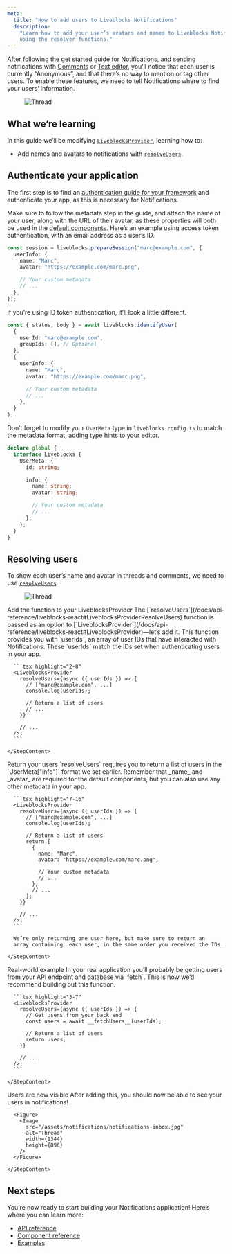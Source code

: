 ```yaml
---
meta:
  title: "How to add users to Liveblocks Notifications"
  description:
    "Learn how to add your user’s avatars and names to Liveblocks Notifications
    using the resolver functions."
---
```


After following the get started guide for Notifications, and sending
notifications with [Comments](/docs/products/comments) or
[Text editor](/docs/products/text-editor), you’ll notice that each user is
currently “Anonymous”, and that there’s no way to mention or tag other users. To
enable these features, we need to tell Notifications where to find your users’
information.

<Figure>
  <Image
    src="/assets/notifications/notifications-inbox.jpg"
    alt="Thread"
    width={1344}
    height={896}
  />
</Figure>

## What we’re learning

In this guide we’ll be modifying
[`LiveblocksProvider`](/docs/api-reference/liveblocks-react#LiveblocksProvider),
learning how to:

- Add names and avatars to notifications with
  [`resolveUsers`](/docs/api-reference/liveblocks-react#resolveUsers).

## Authenticate your application

The first step is to find an
[authentication guide for your framework](/docs/authentication) and authenticate
your app, as this is necessary for Notifications.

Make sure to follow the metadata step in the guide, and attach the name of your
user, along with the URL of their avatar, as these properties will both be used
in the [default components](/docs/products/notifications#Components). Here’s an
example using access token authentication, with an email address as a user’s ID.

```ts title="Metadata in access tokens"
const session = liveblocks.prepareSession("marc@example.com", {
  userInfo: {
    name: "Marc",
    avatar: "https://example.com/marc.png",

    // Your custom metadata
    // ...
  },
});
```

If you’re using ID token authentication, it’ll look a little different.

```ts title="Metadata in ID tokens" isCollapsed isCollapsable
const { status, body } = await liveblocks.identifyUser(
  {
    userId: "marc@example.com",
    groupIds: [], // Optional
  },
  {
    userInfo: {
      name: "Marc",
      avatar: "https://example.com/marc.png",

      // Your custom metadata
      // ...
    },
  }
);
```

Don’t forget to modify your `UserMeta` type in `liveblocks.config.ts` to match
the metadata format, adding type hints to your editor.

```ts file="liveblocks.config.ts"
declare global {
  interface Liveblocks {
    UserMeta: {
      id: string;

      info: {
        name: string;
        avatar: string;

        // Your custom metadata
        // ...
      };
    };
  }
}
```

## Resolving users

To show each user’s name and avatar in threads and comments, we need to use
[`resolveUsers`](https://liveblocks.io/docs/api-reference/liveblocks-client#resolveUsers).

<Figure>
  <Image
    src="/assets/notifications/notifications-inbox.jpg"
    alt="Thread"
    width={1344}
    height={896}
  />
</Figure>

<Steps>
  <Step>
    <StepTitle>Add the function to your LiveblocksProvider</StepTitle>
    <StepContent>
      The [`resolveUsers`](/docs/api-reference/liveblocks-react#LiveblocksProviderResolveUsers) function is passed as an option to
      [`LiveblocksProvider`](/docs/api-reference/liveblocks-react#LiveblocksProvider)—let’s add it. This function
      provides you with `userIds`, an array of user IDs that have interacted with Notifications.
      These `userIds` match the IDs set when authenticating users in your app.

      ```tsx highlight="2-8"
      <LiveblocksProvider
        resolveUsers={async ({ userIds }) => {
          // ["marc@example.com", ...]
          console.log(userIds);

          // Return a list of users
          // ...
        }}

        // ...
      />;
      ```

    </StepContent>

  </Step>
  <Step>
    <StepTitle>Return your users</StepTitle>
    <StepContent>
      `resolveUsers` requires you to return a list of users in
      the `UserMeta["info"]` format we set earlier. Remember
      that _name_ and _avatar_ are required for the default components,
      but you can also use any other metadata in your app.

      ```tsx highlight="7-16"
      <LiveblocksProvider
        resolveUsers={async ({ userIds }) => {
          // ["marc@example.com", ...]
          console.log(userIds);

          // Return a list of users
          return [
            {
              name: "Marc",
              avatar: "https://example.com/marc.png",

              // Your custom metadata
              // ...
            },
            // ...
          ];
        }}

        // ...
      />;
      ```

      We’re only returning one user here, but make sure to return an
      array containing  each user, in the same order you received the IDs.

    </StepContent>

  </Step>
  <Step>
    <StepTitle>Real-world example</StepTitle>
    <StepContent>
      In your real application you’ll probably be getting users from your
      API endpoint and database via `fetch`. This is how we’d recommend
      building out this function.

      ```tsx highlight="3-7"
      <LiveblocksProvider
        resolveUsers={async ({ userIds }) => {
          // Get users from your back end
          const users = await __fetchUsers__(userIds);

          // Return a list of users
          return users;
        }}

        // ...
      />;
      ```

    </StepContent>

  </Step>
  <Step lastStep>
    <StepTitle>Users are now visible</StepTitle>
    <StepContent>
      After adding this, you should now be able to see your users in notifications!

      <Figure>
        <Image
          src="/assets/notifications/notifications-inbox.jpg"
          alt="Thread"
          width={1344}
          height={896}
        />
      </Figure>

    </StepContent>

  </Step>
</Steps>

## Next steps

You’re now ready to start building your Notifications application! Here’s where
you can learn more:

- [API reference](/docs/api-reference/liveblocks-react#Notifications)
- [Component reference](/docs/api-reference/liveblocks-ui#Notifications)
- [Examples](/examples/browse/notifications)
